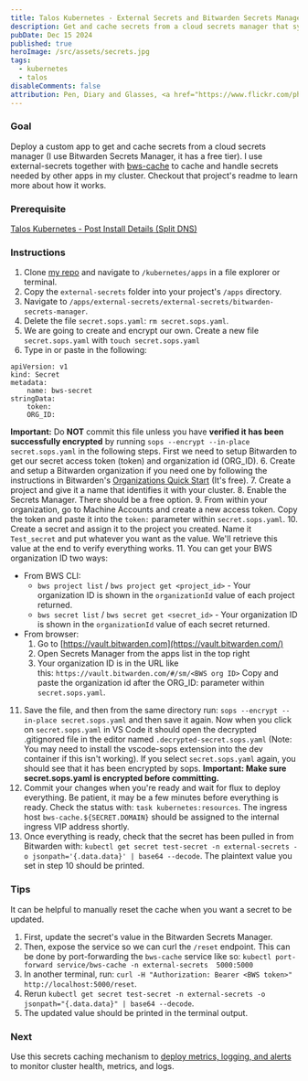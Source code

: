 ```yaml
---
title: Talos Kubernetes - External Secrets and Bitwarden Secrets Manager
description: Get and cache secrets from a cloud secrets manager that syncs updates automatically, for free.
pubDate: Dec 15 2024
published: true
heroImage: /src/assets/secrets.jpg
tags:
  - kubernetes
  - talos
disableComments: false
attribution: Pen, Diary and Glasses, <a href="https://www.flickr.com/photos/46959536@N04/4827013488"></a>Generation Bass</a>, <a href="https://creativecommons.org/licenses/by/2.0">CC BY 2.0</a>, via flickr
---
```

### Goal
Deploy a custom app to get and cache secrets from a cloud secrets manager (I use Bitwarden Secrets Manager, it has a free tier). I use external-secrets together with [bws-cache](https://github.com/rippleFCL/bws-cache) to cache and handle secrets needed by other apps in my cluster. Checkout that project's readme to learn more about how it works. 
### Prerequisite
[Talos Kubernetes - Post Install Details (Split DNS)](../../posts/post-install-details)
### Instructions
1. Clone [my repo](https://github.com/granth7/talos-flux-cluster) and navigate to `/kubernetes/apps` in a file explorer or terminal.
2. Copy the `external-secrets` folder into your project's `/apps` directory.
3. Navigate to `/apps/external-secrets/external-secrets/bitwarden-secrets-manager`.
4. Delete the file `secret.sops.yaml`:
`rm secret.sops.yaml`.
5. We are going to create and encrypt our own. Create a new file `secret.sops.yaml` with 
`touch secret.sops.yaml`
6. Type in or paste in the following:
```
apiVersion: v1
kind: Secret
metadata:
    name: bws-secret
stringData:
    token:
    ORG_ID: 
```
**Important:** Do **NOT** commit this file unless you have **verified it has been successfully encrypted** by running `sops --encrypt --in-place secret.sops.yaml` in the following steps.  First we need to setup Bitwarden to get our secret access token (token) and organization id (ORG_ID).
6. Create and setup a Bitwarden organization if you need one by following the instructions in Bitwarden's [Organizations Quick Start](https://bitwarden.com/help/getting-started-organizations/) (It's free).
7. Create a project and give it a name that identifies it with your cluster.
8. Enable the Secrets Manager. There should be a free option.
9. From within your organization, go to Machine Accounts and create a new access token. Copy the token and paste it into the `token:` parameter within `secret.sops.yaml`.
10. Create a secret and assign it to the project you created. Name it `Test_secret` and put whatever you want as the value. We'll retrieve this value at the end to verify everything works.
11. You can get your BWS organization ID two ways:

- From BWS CLI:
    - `bws project list` / `bws project get <project_id>` - Your organization ID is shown in the `organizationId` value of each project returned.
    - `bws secret list` / `bws secret get <secret_id>` - Your organization ID is shown in the `organizationId` value of each secret returned.
- From browser:
    1. Go to [https://vault.bitwarden.com](https://vault.bitwarden.com/)
    2. Open Secrets Manager from the apps list in the top right
    3. Your organization ID is in the URL like this: `https://vault.bitwarden.com/#/sm/<BWS org ID>`
Copy and paste the organization id after the ORG_ID: parameter within `secret.sops.yaml`.
11. Save the file, and then from the same directory run:
`sops --encrypt --in-place secret.sops.yaml` and then save it again. Now when you click on `secret.sops.yaml` in VS Code it should open the decrypted .gitignored file in the editor named `.decrypted-secret.sops.yaml` (Note: You may need to install the vscode-sops extension into the dev container if this isn't working). If you select `secret.sops.yaml` again, you should see that it has been encrypted by sops. **Important: Make sure secret.sops.yaml is encrypted before committing.**
12. Commit your changes when you're ready and wait for flux to deploy everything. Be patient, it may be a few minutes before everything is ready. Check the status with:
`task kubernetes:resources`. The ingress host `bws-cache.${SECRET.DOMAIN}` should be assigned to the internal ingress VIP address shortly.
13. Once everything is ready, check that the secret has been pulled in from Bitwarden with:
`kubectl get secret test-secret -n external-secrets -o jsonpath='{.data.data}' | base64 --decode`.
The plaintext value you set in step 10 should be printed.
### Tips
It can be helpful to manually reset the cache when you want a secret to be updated. 

1. First, update the secret's value in the Bitwarden Secrets Manager.
2. Then, expose the service so we can curl the `/reset` endpoint. This can be done by port-forwarding the `bws-cache` service like so:
`kubectl port-forward service/bws-cache -n external-secrets  5000:5000`
 3. In another terminal, run:
`curl -H "Authorization: Bearer <BWS token>" http://localhost:5000/reset`.
4. Rerun `kubectl get secret test-secret -n external-secrets -o jsonpath="{.data.data}" | base64 --decode`.
5. The updated value should be printed in the terminal output. 

### Next
Use this secrets caching mechanism to [deploy metrics, logging, and alerts](../../posts/deploy-metrics-logging-alerts) to monitor cluster health, metrics, and logs.